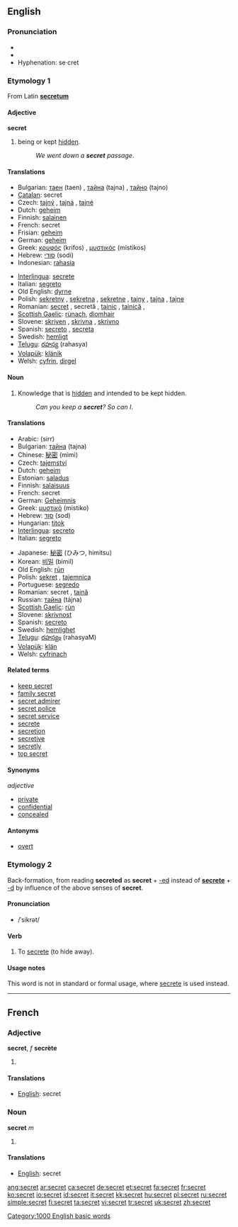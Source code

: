 ==English==

{{rank|March|whatever|reach|670|secret|showed|ancient|parts}}

===Pronunciation===
*{{IPA|/ˈsiːkɹət/}}
*{{audio|en-us-secret.ogg|Audio (US)}}
*Hyphenation: se·cret

===Etymology 1===
From Latin '''[[secretum]]'''

====Adjective====
'''secret'''

# being or kept [[hidden]].
#:''We went down a '''secret''' passage''.

====Translations====
{{rfc-level|Translations at L3+ (AutoFormat would have corrected level of Translations)}}
{{top}}
*Bulgarian: [[таен]] (taen) {{m}}, [[тайна]] (tajna) {{f}}, [[тайно]] (tajno) {{n}}
*[[Catalan]]: secret {{m}}
*Czech: [[tajný]] {{m}}, [[tajná]] {{f}}, [[tajné]] {{n}}
*Dutch: [[geheim]]
*Finnish: [[salainen]]
*French: secret {{m}}
*Frisian: [[geheim]]
*German: [[geheim]]
*Greek: [[κρυφός]] (krifos) {{m}}, [[μυστικός]] (mistikos) {{m}}
*Hebrew: [[סודי]] (sodi)
*Indonesian: [[rahasia]]
{{mid}}
*[[Interlingua]]: [[secrete]]
*Italian: [[segreto]]
*Old English: [[dyrne]]
*Polish: [[sekretny]] {{m}}, [[sekretna]] {{m}}, [[sekretne]] {{f}}, [[tajny]] {{m}}, [[tajna]] {{f}}, [[tajne]] {{n}}
*Romanian: [[secret]] {{m}}, secretă {{f}}, [[tainic]] {{m}}, [[tainică]] {{f}},
*[[Scottish Gaelic]]: [[rùnach]], [[dìomhair]]
*Slovene: [[skriven]] {{m}}, [[skrivna]] {{f}}, [[skrivno]] {{n}}
*Spanish: [[secreto]] {{m}}, [[secreta]] {{f}}
*Swedish: [[hemligt]]
*[[Telugu]]: [[రహస్య]] (rahasya)
*[[Volapük]]: [[klänik]]
*Welsh: [[cyfrin]], [[dirgel]]
{{bottom}}

====Noun====
{{en-noun}}

# Knowledge that is [[hidden]] and intended to be kept hidden.
#:''Can you keep a '''secret'''? So can I''.

====Translations====
{{top}}
*Arabic: {{ARchar|[[سر]]}} (sirr) {{m}}
*Bulgarian: [[тайна]] (tajna) {{f}}
*Chinese: [[秘密]] (mìmì)
*Czech: [[tajemství]] {{n}}
*Dutch: [[geheim]] {{n}}
*Estonian: [[saladus]]
*Finnish: [[salaisuus]]
*French: secret {{m}}
*German: [[Geheimnis]] {{n}}
*Greek: [[μυστικό]] (mistiko) {{n}}
*Hebrew: [[סוד]] (sod) {{m}}
*Hungarian: [[titok]]
*[[Interlingua]]: [[secreto]]
*Italian: [[segreto]] {{m}}
{{mid}}
*Japanese: [[秘密]] (ひみつ, himitsu)
*Korean: [[비밀]] (bimil)
*Old English: [[run|rūn]] {{f}}
*Polish: [[sekret]] {{m}}, [[tajemnica]] {{f}}
*Portuguese: [[segredo]] {{m}}
*Romanian: secret {{n}}, [[taină]] {{f}}
*Russian: [[тайна]] (tájna) {{f}}
*[[Scottish Gaelic]]: [[rùn]] {{m}}
*Slovene: [[skrivnost]] {{f}}
*Spanish: [[secreto]] {{m}}
*Swedish: [[hemlighet]] {{c}}
*[[Telugu]]: [[రహస్యం]] (rahasyaM)
*[[Volapük]]: [[klän]]
*Welsh: [[cyfrinach]]
{{bottom}}

====Related terms====
*[[keep secret]]
*[[family secret]]
*[[secret admirer]]
*[[secret police]]
*[[secret service]]
*[[secrete]]
*[[secretion]]
*[[secretive]]
*[[secretly]]
*[[top secret]]

====Synonyms====
''adjective''
*[[private]]
*[[confidential]]
*[[concealed]]

====Antonyms====
*[[overt]]

===Etymology 2===
Back-formation, from reading '''secreted''' as '''secret''' + [[-ed]] instead of '''[[secrete]]''' + [[-d]] by influence of the above senses of '''secret'''.

====Pronunciation====
* /ˈsikrət/

====Verb====
{{en-verb}}

# To [[secrete]] (to hide away).

====Usage notes====
This word is not in standard or formal usage, where [[secrete]] is used instead.

[[Category:1000 English basic words]]

----

==French==

===Adjective===
'''secret''', ''f'' '''secrète'''

# {{defn|French}}

====Translations====
*[[English]]: secret

===Noun===
'''secret''' ''m''

# {{defn|French}}

====Translations====
*[[English]]: secret

[[ang:secret]]
[[ar:secret]]
[[ca:secret]]
[[de:secret]]
[[et:secret]]
[[fa:secret]]
[[fr:secret]]
[[ko:secret]]
[[io:secret]]
[[id:secret]]
[[it:secret]]
[[kk:secret]]
[[hu:secret]]
[[pl:secret]]
[[ru:secret]]
[[simple:secret]]
[[fi:secret]]
[[ta:secret]]
[[vi:secret]]
[[tr:secret]]
[[uk:secret]]
[[zh:secret]]